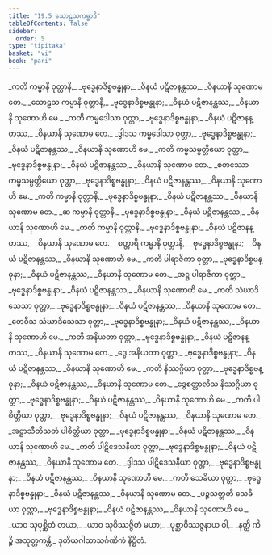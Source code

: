 ```yaml
---
title: "19.5 သောဠသကမ္မာဒိ"
tableOfContents: false
sidebar:
  order: 5
type: "tipitaka"
basket: "vi"
book: "pari"
---
```



<DynamicBreadcrumb />

<Division number="478" book="pari" e="ch" v="5" p="370">

<Paragraph number="2316" type="verses" book="pari">
_ကတိ ကမ္မာနိ ဝုတ္တာနိ,_  
_ဗုဒ္ဓေနာဒိစ္စဗန္ဓုနာ;_  
_ဝိနယံ ပဋိဇာနန္တဿ,_  
_ဝိနယာနိ သုဏောမ တေ._  

</Paragraph>

<Paragraph number="2317" type="verses" book="pari">
_သောဠသ ကမ္မာနိ ဝုတ္တာနိ,_  
_ဗုဒ္ဓေနာဒိစ္စဗန္ဓုနာ;_  
_ဝိနယံ ပဋိဇာနန္တဿ,_  
_ဝိနယာနိ သုဏောဟိ မေ._  

</Paragraph>

<Paragraph number="2318" type="verses" book="pari">
_ကတိ ကမ္မဒေါသာ ဝုတ္တာ,_  
_ဗုဒ္ဓေနာဒိစ္စဗန္ဓုနာ;_  
_ဝိနယံ ပဋိဇာနန္တဿ,_  
_ဝိနယာနိ သုဏောမ တေ._  

</Paragraph>

<Paragraph number="2319" type="verses" book="pari">
_ဒွါဒသ ကမ္မဒေါသာ ဝုတ္တာ,_  
_ဗုဒ္ဓေနာဒိစ္စဗန္ဓုနာ;_  
_ဝိနယံ ပဋိဇာနန္တဿ,_  
_ဝိနယာနိ သုဏောဟိ မေ._  

</Paragraph>

<Paragraph number="2320" type="verses" book="pari">
_ကတိ ကမ္မသမ္ပတ္တိယော ဝုတ္တာ,_  
_ဗုဒ္ဓေနာဒိစ္စဗန္ဓုနာ;_  
_ဝိနယံ ပဋိဇာနန္တဿ,_  
_ဝိနယာနိ သုဏောမ တေ._  

</Paragraph>

<Paragraph number="2321" type="verses" book="pari">
_စတဿော ကမ္မသမ္ပတ္တိယော ဝုတ္တာ,_  
_ဗုဒ္ဓေနာဒိစ္စဗန္ဓုနာ;_  
_ဝိနယံ ပဋိဇာနန္တဿ,_  
_ဝိနယာနိ သုဏောဟိ မေ._  

</Paragraph>

<Paragraph number="2322" type="verses" book="pari">
_ကတိ ကမ္မာနိ ဝုတ္တာနိ,_  
_ဗုဒ္ဓေနာဒိစ္စဗန္ဓုနာ;_  
_ဝိနယံ ပဋိဇာနန္တဿ,_  
_ဝိနယာနိ သုဏောမ တေ._  

</Paragraph>

<Paragraph number="2323" type="verses" book="pari">
_ဆ ကမ္မာနိ ဝုတ္တာနိ,_  
_ဗုဒ္ဓေနာဒိစ္စဗန္ဓုနာ;_  
_ဝိနယံ ပဋိဇာနန္တဿ,_  
_ဝိနယာနိ သုဏောဟိ မေ._  

</Paragraph>

<Paragraph number="2324" type="verses" book="pari">
_ကတိ ကမ္မာနိ ဝုတ္တာနိ,_  
_ဗုဒ္ဓေနာဒိစ္စဗန္ဓုနာ;_  
_ဝိနယံ ပဋိဇာနန္တဿ,_  
_ဝိနယာနိ သုဏောမ တေ._  

</Paragraph>

<Paragraph number="2325" type="verses" book="pari">
_စတ္တာရိ ကမ္မာနိ ဝုတ္တာနိ,_  
_ဗုဒ္ဓေနာဒိစ္စဗန္ဓုနာ;_  
_ဝိနယံ ပဋိဇာနန္တဿ,_  
_ဝိနယာနိ သုဏောဟိ မေ._  

</Paragraph>

<Paragraph number="2326" type="verses" book="pari">
_ကတိ ပါရာဇိကာ ဝုတ္တာ,_  
_ဗုဒ္ဓေနာဒိစ္စဗန္ဓုနာ;_  
_ဝိနယံ ပဋိဇာနန္တဿ,_  
_ဝိနယာနိ သုဏောမ တေ._  

</Paragraph>

<Paragraph number="2327" type="verses" book="pari">
_အဋ္ဌ ပါရာဇိကာ ဝုတ္တာ,_  
_ဗုဒ္ဓေနာဒိစ္စဗန္ဓုနာ;_  
_ဝိနယံ ပဋိဇာနန္တဿ,_  
_ဝိနယာနိ သုဏောဟိ မေ._  

</Paragraph>

<Paragraph number="2328" type="verses" book="pari">
_ကတိ သံဃာဒိသေသာ ဝုတ္တာ,_  
_ဗုဒ္ဓေနာဒိစ္စဗန္ဓုနာ;_  
_ဝိနယံ ပဋိဇာနန္တဿ,_  
_ဝိနယာနိ သုဏောမ တေ._  

</Paragraph>

<Paragraph number="2329" type="verses" book="pari">
_တေဝီသ သံဃာဒိသေသာ ဝုတ္တာ,_  
_ဗုဒ္ဓေနာဒိစ္စဗန္ဓုနာ;_  
_ဝိနယံ ပဋိဇာနန္တဿ,_  
_ဝိနယာနိ သုဏောဟိ မေ._  

</Paragraph>

<Paragraph number="2330" type="verses" book="pari">
_ကတိ အနိယတာ ဝုတ္တာ,_  
_ဗုဒ္ဓေနာဒိစ္စဗန္ဓုနာ;_  
_ဝိနယံ ပဋိဇာနန္တဿ,_  
_ဝိနယာနိ သုဏောမ တေ._  

</Paragraph>

<Paragraph number="2331" type="verses" book="pari">
_ဒွေ အနိယတာ ဝုတ္တာ,_  
_ဗုဒ္ဓေနာဒိစ္စဗန္ဓုနာ;_  
_ဝိနယံ ပဋိဇာနန္တဿ,_  
_ဝိနယာနိ သုဏောဟိ မေ._  

</Paragraph>

<Paragraph number="2332" type="verses" book="pari">
_ကတိ နိဿဂ္ဂိယာ ဝုတ္တာ,_  
_ဗုဒ္ဓေနာဒိစ္စဗန္ဓုနာ;_  
_ဝိနယံ ပဋိဇာနန္တဿ,_  
_ဝိနယာနိ သုဏောမ တေ._  

</Paragraph>

<Paragraph number="2333" type="verses" book="pari">
_ဒွေစတ္တာလီသ နိဿဂ္ဂိယာ ဝုတ္တာ,_  
_ဗုဒ္ဓေနာဒိစ္စဗန္ဓုနာ;_  
_ဝိနယံ ပဋိဇာနန္တဿ,_  
_ဝိနယာနိ သုဏောဟိ မေ._  

</Paragraph>

<Paragraph number="2334" type="verses" book="pari">
_ကတိ ပါစိတ္တိယာ ဝုတ္တာ,_  
_ဗုဒ္ဓေနာဒိစ္စဗန္ဓုနာ;_  
_ဝိနယံ ပဋိဇာနန္တဿ,_  
_ဝိနယာနိ သုဏောမ တေ._  

</Paragraph>

<Paragraph number="2335" type="verses" book="pari">
_အဋ္ဌာသီတိသတံ ပါစိတ္တိယာ ဝုတ္တာ,_  
_ဗုဒ္ဓေနာဒိစ္စဗန္ဓုနာ;_  
_ဝိနယံ ပဋိဇာနန္တဿ,_  
_ဝိနယာနိ သုဏောဟိ မေ._  

</Paragraph>

<Paragraph number="2336" type="verses" book="pari">
_ကတိ ပါဋိဒေသနီယာ ဝုတ္တာ,_  
_ဗုဒ္ဓေနာဒိစ္စဗန္ဓုနာ;_  
_ဝိနယံ ပဋိဇာနန္တဿ,_  
_ဝိနယာနိ သုဏောမ တေ._  

</Paragraph>

<Paragraph number="2337" type="verses" book="pari">
_ဒွါဒသ ပါဋိဒေသနီယာ ဝုတ္တာ,_  
_ဗုဒ္ဓေနာဒိစ္စဗန္ဓုနာ;_  
_ဝိနယံ ပဋိဇာနန္တဿ,_  
_ဝိနယာနိ သုဏောဟိ မေ._  

</Paragraph>

<Paragraph number="2338" type="verses" book="pari">
_ကတိ သေခိယာ ဝုတ္တာ,_  
_ဗုဒ္ဓေနာဒိစ္စဗန္ဓုနာ;_  
_ဝိနယံ ပဋိဇာနန္တဿ,_  
_ဝိနယာနိ သုဏောမ တေ._  

</Paragraph>

<Paragraph number="2339" type="verses" book="pari">
_ပဉ္စသတ္တတိ သေခိယာ ဝုတ္တာ,_  
_ဗုဒ္ဓေနာဒိစ္စဗန္ဓုနာ;_  
_ဝိနယံ ပဋိဇာနန္တဿ,_  
_ဝိနယာနိ သုဏောဟိ မေ._  

</Paragraph>

<Paragraph number="2340" type="verses" book="pari">
_ယာဝ သုပုစ္ဆိတံ တယာ,_  
_ယာဝ သုဝိဿဇ္ဇိတံ မယာ;_  
_ပုစ္ဆာဝိဿဇ္ဇနာယ ဝါ,_  
_နတ္ထိ ကိဉ္စိ အသုတ္တကန္တိ._  


</Paragraph>
</Division>

<Paragraph number="2341" type="center" book="pari">
ဒုတိယဂါထာသင်္ဂဏိကံ နိဋ္ဌိတံ.
</Paragraph>